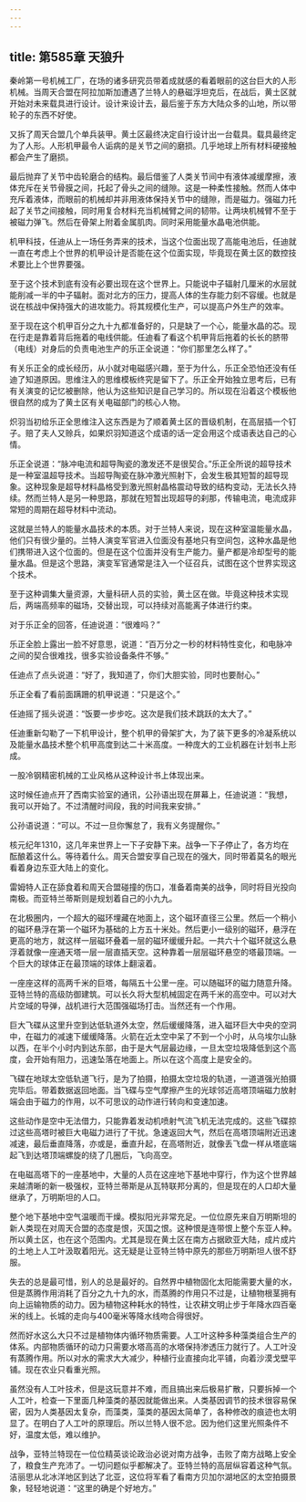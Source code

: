 ```yaml
---
---
---
```

title: 第585章 天狼升
---



秦岭第一号机械工厂，在场的诸多研究员带着成就感的看着眼前的这台巨大的人形机械。当周天合盟在阿拉加斯加遭遇了兰特人的悬磁浮坦克后，在战后，黄土区就开始对未来载具进行设计。设计来设计去，最后鉴于东方大陆众多的山地，所以带轮子的东西不好使。

又拆了周天合盟几个单兵装甲。黄土区最终决定自行设计出一台载具。载具最终定为了人形。人形机甲最令人诟病的是关节之间的磨损。几乎地球上所有材料硬接触都会产生了磨损。

最后抛弃了关节中齿轮磨合的结构。最后借鉴了人类关节间中有液体减缓摩擦，液体充斥在关节骨膜之间，托起了骨头之间的缝隙。这是一种柔性接触。然而人体中充斥着液体，而眼前的机械却并非用液体保持关节中的缝隙，而是磁力。强磁力托起了关节之间接触，同时用复合材料充当机械臂之间的韧带。让两块机械臂不至于被磁力弹飞。然后在骨架上附着金属肌肉。同时采用能量水晶电池供能。

机甲科技，任迪从上一场任务弄来的技术，当这个位面出现了高能电池后，任迪就一直在考虑上个世界的机甲设计是否能在这个位面实现，毕竟现在黄土区的数控技术要比上个世界要强。

至于这个技术到底有没有必要出现在这个世界上。只能说中子辐射几厘米的水层就能削减一半的中子辐射。面对北方的压力，提高人体的生存能力刻不容缓。也就是说在核战中保持强大的进攻能力。将其规模化生产，可以提高户外生产的效率。

至于现在这个机甲百分之九十九都准备好的，只是缺了一个心，能量水晶的芯。现在行走是靠着背后拖着的电线供能。任迪看了看这个机甲背后拖着的长长的脐带（电线）对身后的负责电池生产的乐正全说道：“你们那里怎么样了。”

有关乐正全的成长经历，从小就对电磁感兴趣，至于为什么，乐正全恐怕还没有任迪了知道原因。思维注入的思维模板终究是留下了。乐正全开始独立思考后，已有有关演变的记忆被删除，他认为这些知识是自己学习的。所以现在沿着这个模板他很自然的成为了黄土区有关电磁部门的核心人物。

炽羽当初给乐正全思维注入这东西是为了顺着黄土区的晋级机制，在高层插一个钉子。赔了夫人又赊兵，如果炽羽知道这个成语的话一定会用这个成语表达自己的心情。

乐正全说道：“脉冲电流和超导陶瓷的激发还不是很契合。”乐正全所说的超导技术是一种室温超导技术。当超导陶瓷在脉冲激光照射下，会发生极其短暂的超导现象。这种现象是超导材料晶格受到激光照射晶格震动导致的结构变动，无法长久持续。然而兰特人是另一种思路，那就在短暂出现超导的刹那，传输电流，电流成非常短的周期在超导材料中流动。

这就是兰特人的能量水晶技术的本质。对于兰特人来说，现在这种室温能量水晶，他们只有很少量的。兰特人演变军官进入位面没有基地只有空间包，这种水晶是他们携带进入这个位面的。但是在这个位面并没有生产能力。量产都是冷却型号的能量水晶。但是这个思路，演变军官通常是注入一个征召兵，试图在这个世界实现这个技术。

至于这种调集大量资源，大量科研人员的实验，黄土区在做。毕竟这种技术实现后，两端高频率的磁场，交替出现，可以持续对高能离子体进行约束。

对于乐正全的回答，任迪说道：“很难吗？”

乐正全脸上露出一脸不好意思，说道：“百万分之一秒的材料特性变化，和电脉冲之间的契合很难找，很多实验设备条件不够。”

任迪点了点头说道：“好了，我知道了，你们大胆实验，同时也要耐心。”

乐正全看了看前面蹒跚的机甲说道：“只是这个。”

任迪摇了摇头说道：“饭要一步步吃。这次是我们技术跳跃的太大了。”

任迪重新勾勒了一下机甲设计，整个机甲的骨架扩大，为了装下更多的冷凝系统以及能量水晶技术整个机甲高度到达二十米高度。一种庞大的工业机器在计划书上形成。

一股冷钢精密机械的工业风格从这种设计书上体现出来。

这时候任迪点开了西南实验室的通讯，公孙语出现在屏幕上，任迪说道：“我想，我可以开始了。不过清醒时间段，我的时间我来安排。”

公孙语说道：“可以。不过一旦你懈怠了，我有义务提醒你。”

核元纪年1310，这几年来世界上一下子安静下来。战争一下子停止了，各方均在酝酿着这什么。等待着什么。周天合盟安享自己现在的强大，同时带着莫名的眼光看着身边东亚大陆上的变化。

雷姆特人正在舔食着和周天合盟碰撞的伤口，准备着南美的战争，同时将目光投向南极。而亚特兰蒂斯则是规划着自己的小九九。

在北极圈内，一个超大的磁环埋藏在地面上，这个磁环直径三公里。然后一个稍小的磁环悬浮在第一个磁环为基础的上方五十米处。然后更小一级别的磁环，悬浮在更高的地方，就这样一层磁环叠着一层的磁环缓缓升起。一共六十个磁环就这么悬浮着就像一座通天塔一层一层直插天空。这种靠着一层层磁环悬空的塔最顶端。一个巨大的球体正在最顶端的球体上翻滚着。

一座座这样的高两千米的巨塔，每隔五十公里一座。可以随磁环的磁力随意升降。亚特兰特的高级防御建筑。可以长久将大型机械固定在两千米的高空中。可以对大片空域的导弹，战机进行大范围强磁场打击。当然还有一个作用。

巨大飞碟从这里升空到达低轨道外太空，然后缓缓降落，进入磁环巨大中央的空洞中，在磁力的减速下缓缓降落。火箭在近太空中呆了不到一个小时，从乌埃尔山脉以西，在半个小时内到达东部，由于是大气层最边缘，一旦太空垃圾降低到这个高度，会开始有阻力，迅速坠落在地面上。所以在这个高度上是安全的。

飞碟在地球太空低轨道飞行，是为了拍摄，拍摄太空垃圾的轨道，一道道强光拍摄完毕后。带着数据返回地面。当飞碟与空气摩擦产生的光球邻近高塔顶端磁力放射端会由于磁力的作用，以不可思议的动作进行转向和变速加速。

这些动作是空中无法借力，只能靠着发动机喷射气流飞机无法完成的。这些飞碟掠过这些高塔时被巨大电磁力进行了干扰。急速返回大气，然后在高塔顶端附近迅速减速，最后垂直降落，亦或是，垂直升起，在高塔附近，就像丢飞盘一样从塔底端起飞到达塔顶端螺旋的绕了几圈后，飞向高空。

在电磁高塔下的一座基地中，大量的人员在这座地下基地中穿行，作为这个世界越来越清晰的新一极强权，亚特兰蒂斯是从瓦特联邦分离的，但是现在的人口却大量继承了，万明斯坦的人口。

整个地下基地中空气温暖而干燥。模拟阳光非常充足。一位位原先来自万明斯坦的新人类现在对周天合盟的态度是恨，灭国之恨。这种恨是连带恨上整个东亚人种。所以黄土区，也在这个范围内。尤其是现在黄土区在南方占据欧亚大陆，成片成片的土地上人工叶汲取着阳光。这无疑是让亚特兰特中原先的那些万明斯坦人很不舒服。

失去的总是最可惜，别人的总是最好的。自然界中植物固化太阳能需要大量的水，但是蒸腾作用消耗了百分之九十九的水，而蒸腾的作用只不过是，让植物根茎拥有向上运输物质的动力。因为植物这种耗水的特性，让农耕文明止步于年降水四百毫米的线上。长城的走向与400毫米等降水线吻合得很好。

然而好水这么大只不过是植物体内循环物质需要。人工叶这种多种藻类组合生产的体系。内部物质循环的动力只需要水塔高高的水塔保持渗透压力就行了。人工叶没有蒸腾作用。所以对水的需求大大减少，种植行业直接向北平铺，向着沙漠戈壁平铺。现在农业只看重光照。

虽然没有人工叶技术，但是这玩意并不难，而且搞出来后极易扩散，只要拆掉一个人工叶，检查一下里面几种藻类的基因就能做出来。人类基因调节的技术很容易保密，因为人类基因太复杂，而藻类，藻类的基因太简单了，各种修改的痕迹也太明显了。在明白了人工叶的原理后。所以兰特人很不忿。因为他们这里光照条件不好，温度太低，难以维护。

战争，亚特兰特现在一位位精英谈论政治必说对南方战争，击败了南方战略上安全了，粮食生产充沛了。一切问题似乎都解决了。亚特兰特的高层纵容着这种气氛。洁丽思从北冰洋地区到达了北亚，这位将军看了看南方贝加尔湖地区的太空拍摄景象，轻轻地说道：“这里的确是个好地方。”
